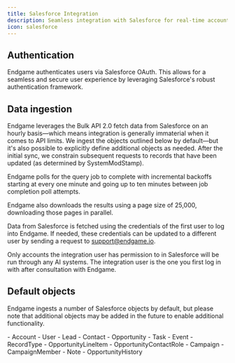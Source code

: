 ```yaml
---
title: Salesforce Integration
description: Seamless integration with Salesforce for real-time account data
icon: salesforce
---
```


## Authentication

Endgame authenticates users via Salesforce OAuth. This allows for a seamless and secure user experience by leveraging Salesforce's robust authentication framework.

## Data ingestion

Endgame leverages the Bulk API 2.0 fetch data from Salesforce on an hourly basis—which means integration is generally immaterial when it comes to API limits. We ingest the objects outlined below by default—but it's also possible to explicitly define additional objects as needed. After the initial sync, we constrain subsequent requests to records that have been updated (as determined by SystemModStamp).

Endgame polls for the query job to complete with incremental backoffs starting at every one minute and going up to ten minutes between job completion poll attempts.

Endgame also downloads the results using a page size of 25,000, downloading those pages in parallel.

Data from Salesforce is fetched using the credentials of the first user to log into Endgame. If needed, these credentials can be updated to a different user by sending a request to support@endgame.io.

<Note>
  Only accounts the integration user has permission to in Salesforce will be run through any AI systems. The integration user is the one you first log in with after consultation with Endgame.
</Note>

## Default objects

Endgame ingests a number of Salesforce objects by default, but please note that additional objects may be added in the future to enable additional functionality.

<CardGroup cols={2}>
  <Card>
    - Account
    - User
    - Lead
    - Contact
    - Opportunity
    - Task
    - Event
  </Card>
  
  <Card>
    - RecordType
    - OpportunityLineItem
    - OpportunityContactRole
    - Campaign
    - CampaignMember
    - Note
    - OpportunityHistory
  </Card>
</CardGroup>